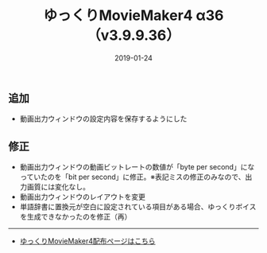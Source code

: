 ﻿---
title: ゆっくりMovieMaker4 α36 （v3.9.9.36）
date: 2019-01-24
tags: [YMM4,お知らせ]
---
## 追加
- 動画出力ウィンドウの設定内容を保存するようにした
## 修正
- 動画出力ウィンドウの動画ビットレートの数値が「byte per second」になっていたのを「bit per second」に修正。※表記ミスの修正のみなので、出力画質には変化なし。
- 動画出力ウィンドウのレイアウトを変更
- 単語辞書に置換元が空白に設定されている項目がある場合、ゆっくりボイスを生成できなかったのを修正（再）

---

- [ゆっくりMovieMaker4配布ページはこちら](/ymm4/)